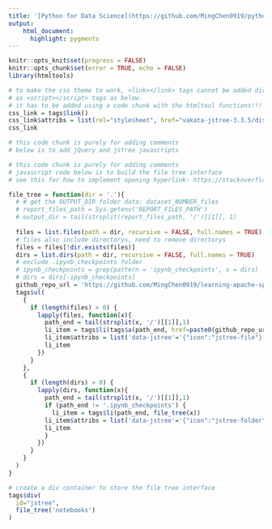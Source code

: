 ```yaml
---
title: '[Python for Data Science](https://github.com/MingChen0919/python-for-data-science)'
output:
    html_document:
      highlight: pygments
---
```


```r
knitr::opts_knit$set(progress = FALSE)
knitr::opts_chunk$set(error = TRUE, echo = FALSE)
library(htmltools)
```

```r
# to make the css theme to work, <link></link> tags cannot be added directly 
# as <script></script> tags as below.
# it has to be added using a code chunk with the htmltool functions!!!
css_link = tags$link()
css_link$attribs = list(rel="stylesheet", href="vakata-jstree-3.3.5/dist/themes/default/style.min.css")
css_link
```

```r
# this code chunk is purely for adding comments
# below is to add jQuery and jstree javascripts
```
<script src="https://code.jquery.com/jquery-3.3.1.min.js"></script>
<script src="vakata-jstree-3.3.5/dist/jstree.min.js"></script>

```r
# this code chunk is purely for adding comments
# javascript code below is to build the file tree interface
# see this for how to implement opening hyperlink: https://stackoverflow.com/questions/18611317/how-to-get-i-get-leaf-nodes-in-jstree-to-open-their-hyperlink-when-clicked-when
```
<script>
  $(function () {
    // create an instance when the DOM is ready
    $('#jstree').jstree().bind("select_node.jstree", function (e, data) {
     window.open( data.node.a_attr.href, data.node.a_attr.target )
    });
  });
</script>


```r
file_tree = function(dir = '.'){
  # # get the OUTPUT_DIR folder data: dataset_NUMBER_files
  # report_files_path = Sys.getenv('REPORT_FILES_PATH')
  # output_dir = tail(strsplit(report_files_path, '/')[[1]], 1)
  
  files = list.files(path = dir, recursive = FALSE, full.names = TRUE)
  # files also include directorys, need to remove directorys
  files = files[!dir.exists(files)]
  dirs = list.dirs(path = dir, recursive = FALSE, full.names = TRUE)
  # exclude .ipynb_checkpoints folder
  # ipynb_checkpoints = grep(pattern = 'ipynb_checkpoints', x = dirs)
  # dirs = dirs[-ipynb_checkpoints]
  github_repo_url = 'https://github.com/MingChen0919/learning-apache-spark/blob/master/'
  tags$ul(
    {
      if (length(files) > 0) {
        lapply(files, function(x){
          path_end = tail(strsplit(x, '/')[[1]],1)
          li_item = tags$li(tags$a(path_end, href=paste0(github_repo_url, x)))
          li_item$attribs = list('data-jstree'='{"icon":"jstree-file"}')
          li_item
        })
      }
    },
    {
      if (length(dirs) > 0) {
        lapply(dirs, function(x){
          path_end = tail(strsplit(x, '/')[[1]],1)
          if (path_end != '.ipynb_checkpoints') {
            li_item = tags$li(path_end, file_tree(x))
          li_item$attribs = list('data-jstree'='{"icon":"jstree-folder"}')
          li_item
          }
        })
      }
    }
  )
}
```


```r
# create a div container to store the file tree interface
tags$div(
  id="jstree",
  file_tree('notebooks')
)
```


